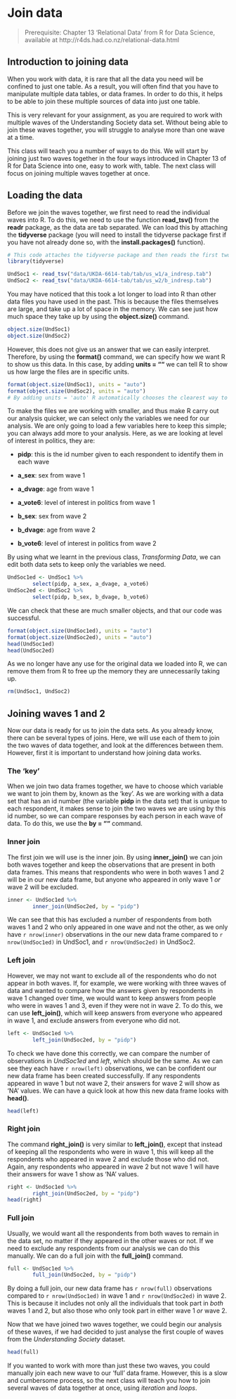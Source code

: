 # Join data {#joining}

> Prerequisite: Chapter 13 'Relational Data' from R for Data Science, available at http://r4ds.had.co.nz/relational-data.html

## Introduction to joining data

When you work with data, it is rare that all the data you need will be confined to just one table. As a result, you will often find that you have to manipulate multiple data tables, or data frames. In order to do this, it helps to be able to join these multiple sources of data into just one table.

This is very relevant for your assignment, as you are required to work with multiple waves of the Understanding Society data set. Without being able to join these waves together, you will struggle to analyse more than one wave at a time.

This class will teach you a number of ways to do this. We will start by joining just two waves together in the four ways introduced in Chapter 13 of R for Data Science into one, easy to work with, table. The next class will focus on joining multiple waves together at once.

## Loading the data

Before we join the waves together, we first need to read the individual waves into R. To do this, we need to use the function **read_tsv()** from the **readr** package, as the data are tab separated. We can load this by attaching the **tidyverse** package (you will need to install the tidyverse package first if you have not already done so, with the **install.packages()** function).

```r
# This code attaches the tidyverse package and then reads the first two waves of Understanding Society separately into R.
library(tidyverse)

UndSoc1 <- read_tsv("data/UKDA-6614-tab/tab/us_w1/a_indresp.tab")
UndSoc2 <- read_tsv("data/UKDA-6614-tab/tab/us_w2/b_indresp.tab")

```

You may have noticed that this took a lot longer to load into R than other data files you have used in the past. This is because the files themselves are large, and take up a lot of space in the memory. We can see just how much space they take up by using the **object.size()** command.

```r
object.size(UndSoc1)
object.size(UndSoc2)

```

However, this does not give us an answer that we can easily interpret. Therefore, by using the **format()** command, we can specify how we want R to show us this data. In this case, by adding **units = ""** we can tell R to show us how large the files are in specific units.

```r
format(object.size(UndSoc1), units = "auto")
format(object.size(UndSoc2), units = "auto")
# By adding units = 'auto' R automatically chooses the clearest way to show us the size of the files.

```

To make the files we are working with smaller, and thus make R carry out our analysis quicker, we can select only the variables we need for our analysis. We are only going to load a few variables here to keep this simple; you can always add more to your analysis. Here, as we are looking at level of interest in politics, they are:

* **pidp**: this is the id number given to each respondent to identify them in each wave

* **a_sex**: sex from wave 1

* **a_dvage**: age from wave 1

* **a_vote6**: level of interest in politics from wave 1

* **b_sex**: sex from wave 2

* **b_dvage**: age from wave 2

* **b_vote6**: level of interest in politics from wave 2

By using what we learnt in the previous class, *Transforming Data*, we can edit both data sets to keep only the variables we need.

```r
UndSoc1ed <- UndSoc1 %>%
        select(pidp, a_sex, a_dvage, a_vote6)
UndSoc2ed <- UndSoc2 %>%
        select(pidp, b_sex, b_dvage, b_vote6)

```

We can check that these are much smaller objects, and that our code was successful.

```r
format(object.size(UndSoc1ed), units = "auto")
format(object.size(UndSoc2ed), units = "auto")
head(UndSoc1ed)
head(UndSoc2ed)

```

As we no longer have any use for the original data we loaded into R, we can remove them from R to free up the memory they are unnecessarily taking up.

```r
rm(UndSoc1, UndSoc2)
```

## Joining waves 1 and 2

Now our data is ready for us to join the data sets. As you already know, there can be several types of joins. Here, we will use each of them to join the two waves of data together, and look at the differences between them. However, first it is important to understand how joining data works.

### The 'key'

When we join two data frames together, we have to choose which variable we want to join them by, known as the 'key'. As we are working with a data set that has an id number (the variable **pidp** in the data set) that is unique to each respondent, it makes sense to join the two waves we are using by this id number, so we can compare responses by each person in each wave of data. To do this, we use the **by = ""** command.

### Inner join

The first join we will use is the inner join. By using **inner_join()** we can join both waves together and keep the observations that are present in both data frames. This means that respondents who were in both waves 1 and 2 will be in our new data frame, but anyone who appeared in only wave 1 *or* wave 2 will be excluded.

```r
inner <- UndSoc1ed %>%
        inner_join(UndSoc2ed, by = "pidp")
```

We can see that this has excluded a number of respondents from both waves 1 and 2 who only appeared in one wave and not the other, as we only have `r nrow(inner)` observations in the our new data frame compared to `r nrow(UndSoc1ed)` in UndSoc1, and `r nrow(UndSoc2ed)` in UndSoc2.

### Left join

However, we may not want to exclude all of the respondents who do not appear in both waves. If, for example, we were working with three waves of data and wanted to compare how the answers given by respondents in wave 1 changed over time, we would want to keep answers from people who were in waves 1 and 3, even if they were not in wave 2. To do this, we can use **left_join()**, which will keep answers from everyone who appeared in wave 1, and exclude answers from everyone who did not.

```r
left <- UndSoc1ed %>%
        left_join(UndSoc2ed, by = "pidp")
```

To check we have done this correctly, we can compare the number of observations in *UndSoc1ed* and *left*, which should be the same. As we can see they each have `r nrow(left)` observations, we can be confident our new data frame has been created successfully. If any respondents appeared in wave 1 but not wave 2, their answers for wave 2 will show as 'NA' values. We can have a quick look at how this new data frame looks with **head()**.

```r
head(left)
```

### Right join

The command **right_join()** is very similar to **left_join()**, except that instead of keeping all the respondents who were in wave 1, this will keep all the respondents who appeared in wave 2 and exclude those who did not. Again, any respondents who appeared in wave 2 but not wave 1 will have their answers for wave 1 show as 'NA' values.

```r
right <- UndSoc1ed %>%
        right_join(UndSoc2ed, by = "pidp")
head(right)
```

### Full join

Usually, we would want all the respondents from both waves to remain in the data set, no matter if they appeared in the other waves or not. If we need to exclude any respondents from our analysis we can do this manually. We can do a full join with the **full_join()** command.

```r
full <- UndSoc1ed %>%
        full_join(UndSoc2ed, by = "pidp")
```

By doing a full join, our new data frame has `r nrow(full)` observations compared to  `r nrow(UndSoc1ed)` in wave 1 and `r nrow(UndSoc2ed)` in wave 2. This is because it includes not only all the individuals that took part in *both* waves 1 and 2, but also those who only took part in either wave 1 *or* wave 2.

Now that we have joined two waves together, we could begin our analysis of these waves, if we had decided to just analyse the first couple of waves from the *Understanding Society* dataset.

```r
head(full)
```

If you wanted to work with more than just these two waves, you could manually join each new wave to our 'full' data frame. However, this is a slow and cumbersome process, so the next class will teach you how to join several waves of data together at once, using *iteration* and *loops*.
